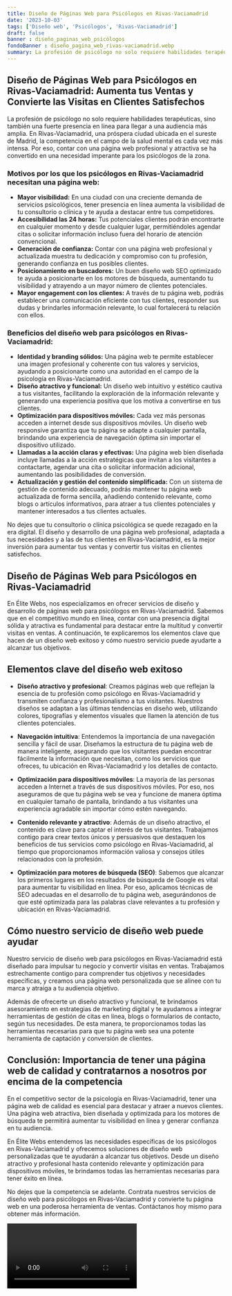 ```yaml
---
title: Diseño de Páginas Web para Psicólogos en Rivas-Vaciamadrid
date: '2023-10-03'
tags: ['Diseño web', 'Psicólogos', 'Rivas-Vaciamadrid']
draft: false
banner : diseño_paginas_web_psicólogos
fondoBanner : diseño_pagina_web_rivas-vaciamadrid.webp
summary: La profesión de psicólogo no solo requiere habilidades terapéuticas, sino también una fuerte presencia en línea para llegar a una audiencia más amplia. En Rivas-Vaciamadrid, una próspera ciudad ubicada en el sureste de Madrid, la competencia en el campo de la salud mental es cada vez más intensa. Por eso, contar con una página web profesional y atractiva se ha convertido en una necesidad imperante para los psicólogos de la zona.
---
```


## Diseño de Páginas Web para Psicólogos en Rivas-Vaciamadrid: Aumenta tus Ventas y Convierte las Visitas en Clientes Satisfechos

La profesión de psicólogo no solo requiere habilidades terapéuticas, sino también una fuerte presencia en línea para llegar a una audiencia más amplia. En Rivas-Vaciamadrid, una próspera ciudad ubicada en el sureste de Madrid, la competencia en el campo de la salud mental es cada vez más intensa. Por eso, contar con una página web profesional y atractiva se ha convertido en una necesidad imperante para los psicólogos de la zona.

### Motivos por los que los psicólogos en Rivas-Vaciamadrid necesitan una página web:
- **Mayor visibilidad:** En una ciudad con una creciente demanda de servicios psicológicos, tener presencia en línea aumenta la visibilidad de tu consultorio o clínica y te ayuda a destacar entre tus competidores.
- **Accesibilidad las 24 horas:** Tus potenciales clientes podrán encontrarte en cualquier momento y desde cualquier lugar, permitiéndoles agendar citas o solicitar información incluso fuera del horario de atención convencional.
- **Generación de confianza:** Contar con una página web profesional y actualizada muestra tu dedicación y compromiso con tu profesión, generando confianza en tus posibles clientes.
- **Posicionamiento en buscadores:** Un buen diseño web SEO optimizado te ayuda a posicionarte en los motores de búsqueda, aumentando tu visibilidad y atrayendo a un mayor número de clientes potenciales.
- **Mayor engagement con los clientes:** A través de tu página web, podrás establecer una comunicación eficiente con tus clientes, responder sus dudas y brindarles información relevante, lo cual fortalecerá tu relación con ellos.

### Beneficios del diseño web para psicólogos en Rivas-Vaciamadrid:
- **Identidad y branding sólidos:** Una página web te permite establecer una imagen profesional y coherente con tus valores y servicios, ayudando a posicionarte como una autoridad en el campo de la psicología en Rivas-Vaciamadrid.
- **Diseño atractivo y funcional:** Un diseño web intuitivo y estético cautiva a tus visitantes, facilitando la exploración de la información relevante y generando una experiencia positiva que los motiva a convertirse en tus clientes.
- **Optimización para dispositivos móviles:** Cada vez más personas acceden a internet desde sus dispositivos móviles. Un diseño web responsive garantiza que tu página se adapte a cualquier pantalla, brindando una experiencia de navegación óptima sin importar el dispositivo utilizado.
- **Llamadas a la acción claras y efectivas:** Una página web bien diseñada incluye llamadas a la acción estratégicas que invitan a los visitantes a contactarte, agendar una cita o solicitar información adicional, aumentando las posibilidades de conversión.
- **Actualización y gestión del contenido simplificada:** Con un sistema de gestión de contenido adecuado, podrás mantener tu página web actualizada de forma sencilla, añadiendo contenido relevante, como blogs o artículos informativos, para atraer a tus clientes potenciales y mantener interesados a tus clientes actuales.

No dejes que tu consultorio o clínica psicológica se quede rezagado en la era digital. El diseño y desarrollo de una página web profesional, adaptada a tus necesidades y a las de tus clientes en Rivas-Vaciamadrid, es la mejor inversión para aumentar tus ventas y convertir tus visitas en clientes satisfechos.

<GifSeo />

<Cta />

## Diseño de Páginas Web para Psicólogos en Rivas-Vaciamadrid

En Élite Webs, nos especializamos en ofrecer servicios de diseño y desarrollo de páginas web para psicólogos en Rivas-Vaciamadrid. Sabemos que en el competitivo mundo en línea, contar con una presencia digital sólida y atractiva es fundamental para destacar entre la multitud y convertir visitas en ventas. A continuación, te explicaremos los elementos clave que hacen de un diseño web exitoso y cómo nuestro servicio puede ayudarte a alcanzar tus objetivos.

## Elementos clave del diseño web exitoso

- **Diseño atractivo y profesional**: Creamos páginas web que reflejan la esencia de tu profesión como psicólogo en Rivas-Vaciamadrid y transmiten confianza y profesionalismo a tus visitantes. Nuestros diseños se adaptan a las últimas tendencias en diseño web, utilizando colores, tipografías y elementos visuales que llamen la atención de tus clientes potenciales.

- **Navegación intuitiva**: Entendemos la importancia de una navegación sencilla y fácil de usar. Diseñamos la estructura de tu página web de manera inteligente, asegurando que los visitantes puedan encontrar fácilmente la información que necesitan, como los servicios que ofreces, tu ubicación en Rivas-Vaciamadrid y los detalles de contacto.

- **Optimización para dispositivos móviles**: La mayoría de las personas acceden a Internet a través de sus dispositivos móviles. Por eso, nos aseguramos de que tu página web se vea y funcione de manera óptima en cualquier tamaño de pantalla, brindando a tus visitantes una experiencia agradable sin importar cómo estén navegando.

- **Contenido relevante y atractivo**: Además de un diseño atractivo, el contenido es clave para captar el interés de tus visitantes. Trabajamos contigo para crear textos únicos y persuasivos que destaquen los beneficios de tus servicios como psicólogo en Rivas-Vaciamadrid, al tiempo que proporcionamos información valiosa y consejos útiles relacionados con la profesión.

- **Optimización para motores de búsqueda (SEO)**: Sabemos que alcanzar los primeros lugares en los resultados de búsqueda de Google es vital para aumentar tu visibilidad en línea. Por eso, aplicamos técnicas de SEO adecuadas en el desarrollo de tu página web, asegurándonos de que esté optimizada para las palabras clave relevantes a tu profesión y ubicación en Rivas-Vaciamadrid.

## Cómo nuestro servicio de diseño web puede ayudar

Nuestro servicio de diseño web para psicólogos en Rivas-Vaciamadrid está diseñado para impulsar tu negocio y convertir visitas en ventas. Trabajamos estrechamente contigo para comprender tus objetivos y necesidades específicas, y creamos una página web personalizada que se alinee con tu marca y atraiga a tu audiencia objetivo.

Además de ofrecerte un diseño atractivo y funcional, te brindamos asesoramiento en estrategias de marketing digital y te ayudamos a integrar herramientas de gestión de citas en línea, blogs o formularios de contacto, según tus necesidades. De esta manera, te proporcionamos todas las herramientas necesarias para que tu página web sea una potente herramienta de captación y conversión de clientes.

## Conclusión: Importancia de tener una página web de calidad y contratarnos a nosotros por encima de la competencia

En el competitivo sector de la psicología en Rivas-Vaciamadrid, tener una página web de calidad es esencial para destacar y atraer a nuevos clientes. Una página web atractiva, bien diseñada y optimizada para los motores de búsqueda te permitirá aumentar tu visibilidad en línea y generar confianza en tu audiencia.

En Élite Webs entendemos las necesidades específicas de los psicólogos en Rivas-Vaciamadrid y ofrecemos soluciones de diseño web personalizadas que te ayudarán a alcanzar tus objetivos. Desde un diseño atractivo y profesional hasta contenido relevante y optimización para dispositivos móviles, te brindamos todas las herramientas necesarias para tener éxito en línea.

No dejes que la competencia se adelante. Contrata nuestros servicios de diseño web para psicólogos en Rivas-Vaciamadrid y convierte tu página web en una poderosa herramienta de ventas. Contáctanos hoy mismo para obtener más información.

<Video />

<CtaBot job='Psicólogos' city='Rivas-Vaciamadrid'/>

<Gmaps query='Rivas-Vaciamadrid+españa+maps' />